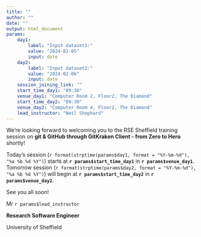 ```yaml
---
title: ""
author: ""
date: ""
output: html_document
params:
    day1:
        label: "Input dataset1:"
        value: "2024-02-05"
        input: date
    day2:
        label: "Input dataset2:"
        value: "2024-02-06"
        input: date
    session_joining_link: ""
    start_time_day1: "09:30"
    venue_day1: "Computer Room 2, Floor2, The Diamond"
    start_time_day2: "09:30"
    venue_day2: "Computer Room 4, Floor2, The Diamond"
    lead_instructor: "Neil Shephard"
---
```



<!--- Send this email the morning of the event --->

We're looking forward to welcoming you to the RSE Sheffield training session on **git & GitHub through GitKraken
 Client - from Zero to Hero** shortly!

Today's session
(`r format(strptime(params$day1, format = "%Y-%m-%d"), "%a %b %d %Y")`) starts at **`r params$start_time_day1`** in
**`r params$venue_day1`**. Tomorrow session (`r format(strptime(params$day2, format = "%Y-%m-%d"), "%a %b %d %Y")`)
will begin at **`r params$start_time_day2`**  in **`r params$venue_day2`**.

See you all soon!

Mr `r params$lead_instructor`

**Research Software Engineer**

University of Sheffield
